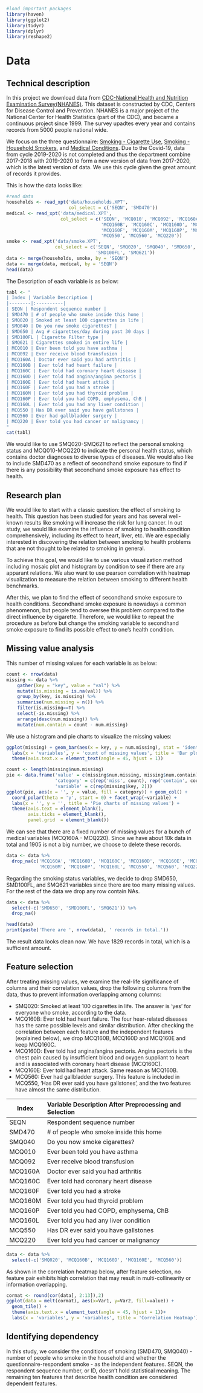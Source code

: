 ```r
#load important packages
library(haven)
library(ggplot2)
library(tidyr)
library(dplyr)
library(reshape2)
```

# Data

## Technical description

In this project we download data from [CDC-National Health and Nutrition Examination Survey(NHANES)](https://wwwn.cdc.gov/nchs/nhanes/search/default.aspx). This dataset is constructed by CDC, Centers for Disease Control and Prevention. NHANES is a major project of the National Center for Health Statistics (part of the CDC), and became a continuous project since 1999. The survey upadtes every year and contains records from 5000 people national wide. 

We focus on the three questionnaire: [Smoking - Cigarette Use](https://wwwn.cdc.gov/Nchs/Nhanes/Search/DataPage.aspx?Component=Questionnaire&Cycle=2017-2020), [Smoking - Household Smokers](https://wwwn.cdc.gov/Nchs/Nhanes/Search/DataPage.aspx?Component=Questionnaire&Cycle=2017-2020), and [Medical Conditions](https://wwwn.cdc.gov/Nchs/Nhanes/Search/DataPage.aspx?Component=Questionnaire&Cycle=2017-2020). Due to the Covid-19, data from cycle 2019-2020 is not completed and thus the department combine 2017-2018 with 2019-2020 to form a new version of data from 2017-2020, which is the latest version of data. We use this cycle given the great amount of records it provides.

This is how the data looks like: 

```r
#read data
households <- read_xpt('data/households.XPT', 
                       col_select = c('SEQN', 'SMD470'))
medical <- read_xpt('data/medical.XPT', 
                    col_select = c('SEQN', 'MCQ010', 'MCQ092', 'MCQ160A', 
                                   'MCQ160B', 'MCQ160C', 'MCQ160D', 'MCQ160E',
                                   'MCQ160F', 'MCQ160M', 'MCQ160P', 'MCQ160L',
                                   'MCQ550', 'MCQ560', 'MCQ220'))
smoke <- read_xpt('data/smoke.XPT', 
                  col_select = c('SEQN', 'SMQ020', 'SMQ040', 'SMD650',
                                 'SMD100FL', 'SMQ621'))
data <- merge(households, smoke, by = 'SEQN')
data <- merge(data, medical, by = 'SEQN')
head(data)
```

The Description of each variable is as below: 

```r
tabl <- "
| Index | Variable Description |
|--------|:----------|
| SEQN | Respondent sequence number |
| SMD470 | # of people who smoke inside this home |
| SMQ020 | Smoked at least 100 cigarettes in life |
| SMQ040 | Do you now smoke cigarettes? |
| SMD650 | Avg # cigarettes/day during past 30 days |
| SMD100FL | Cigarette Filter type | 
| SMQ621 | Cigarettes smoked in entire life | 
| MCQ010 | Ever been told you have asthma |
| MCQ092 | Ever receive blood transfusion |
| MCQ160A | Doctor ever said you had arthritis |
| MCQ160B | Ever told had heart failure |
| MCQ160C | Ever told had coronary heart disease |
| MCQ160D | Ever told had angina/angina pectoris |
| MCQ160E | Ever told had heart attack |
| MCQ160F | Ever told you had a stroke |
| MCQ160M | Ever told you had thyroid problem |
| MCQ160P | Ever told you had COPD, emphysema, ChB |
| MCQ160L | Ever told you had any liver condition |
| MCQ550 | Has DR ever said you have gallstones |
| MCQ560 | Ever had gallbladder surgery |
| MCQ220 | Ever told you had cancer or malignancy |
"
cat(tabl) 
```

We would like to use SMQ020-SMQ621 to reflect the personal smoking status and MCQ010-MCQ220 to indicate the personal health status, which contains doctor diagnoses to diverse types of diseases. We would also like to include SMD470 as a reflect of secondhand smoke exposure to find if there is any possibility that secondhand smoke exposure has effect to health. 

## Research plan

We would like to start with a classic question: the effect of smoking to health. This question has been studied for years and has several well-known results like smoking will increase the risk for lung cancer. In out study, we would like examine the influence of smoking to health condition comprehensively, including its effect to heart, liver, etc. We are especially interested in discovering the relation between smoking to health problems that are not thought to be related to smoking in general.

To achieve this goal, we would like to use various visualization method including mosaic plot and histogram by condition to see if there are any apparant relations. We also want to use pearson correlation with heatmap visualization to measure the relation between smoking to different health benchmarks. 

After this, we plan to find the effect of secondhand smoke exposure to health conditions. Secondhand smoke exposure is nowadays a common phenomenon, but people tend to oversee this problem compared to the direct influence by cigarette. Therefore, we would like to repeat the procedure as before but change the smoking variable to secondhand smoke exposure to find its possible effect to one's health condition.

## Missing value analysis

This number of missing values for each variable is as below: 

```r
count <- nrow(data)
missing <- data %>%
    gather(key = "key", value = "val") %>%
    mutate(is.missing = is.na(val)) %>%
    group_by(key, is.missing) %>%
    summarise(num.missing = n()) %>%
    filter(is.missing==T) %>%
    select(-is.missing) %>%
    arrange(desc(num.missing)) %>%
    mutate(num.contain = count - num.missing)
```

We use a histogram and pie charts to visualize the missing values:

```r
ggplot(missing) + geom_bar(aes(x = key, y = num.missing), stat = 'identity') +
  labs(x = 'variables', y = 'count of missing values', title = 'Bar plot of missing values') +
  theme(axis.text.x = element_text(angle = 45, hjust = 1))
```

```r
count <- length(missing$num.missing)
pie <- data.frame('value' = c(missing$num.missing, missing$num.contain),
                  'category' = c(rep('miss', count), rep('contain', count)),
                  'variable' = c(rep(missing$key, 2)))
ggplot(pie, aes(x = '', y = value, fill = category)) + geom_col() +
  coord_polar(theta = 'y', start = 0) + facet_wrap(~variable) + 
  labs(x = '', y = '', title = 'Pie charts of missing values') +
  theme(axis.text = element_blank(),
        axis.ticks = element_blank(),
        panel.grid  = element_blank())
```

We can see that there are a fixed number of missing values for a bunch of medical variables (MCQ160A - MCQ220). Since we have about 10k data in total and 1905 is not a big number, we choose to delete these records.

```r
data <- data %>%
  drop_na(c('MCQ160A', 'MCQ160B', 'MCQ160C', 'MCQ160D', 'MCQ160E', 'MCQ160F',
            'MCQ160M', 'MCQ160P', 'MCQ160L', 'MCQ550', 'MCQ560', 'MCQ220'))
```

Regarding the smoking status variables, we decide to drop SMD650, SMD100FL, and SMQ621 variables since there are too many missing values. For the rest of the data we drop any row contain NAs.

```r
data <- data %>%
  select(-c('SMD650', 'SMD100FL', 'SMQ621')) %>%
  drop_na()
```

```r
head(data)
print(paste('There are ', nrow(data), ' records in total.'))
```

The result data looks clean now. We have 1829 records in total, which is a sufficient amount.

## Feature selection

After treating missing values, we examine the real-life significance of columns and their correlation values, drop the following columns from the data, thus to prevent information overlapping among columns:

- SMQ020: Smoked at least 100 cigarettes in life. The answer is 'yes' for everyone who smoke, according to the data.
- MCQ160B: Ever told had heart failure. The four hear-related diseases has the same possible levels and similar distribution. After checking the correlation between each feature and the independent features (explained below), we drop MCQ160B, MCQ160D and MCQ160E and keep MCQ160C.
- MCQ160D: Ever told had angina/angina pectoris. Angina pectoris is the chest pain caused by insufficient blood and oxygen suppliant to heart and is associated with coronary heart disease (MCQ160C).
- MCQ160E: Ever told had heart attack. Same reason as MCQ160B.
- MCQ560: Ever had gallbladder surgery. This feature is included in MCQ550, 'Has DR ever said you have gallstones', and the two features have almost the same distribution.


| Index | Variable Description After Preprocessing and Selection |
|--------|:----------|
| SEQN | Respondent sequence number |
| SMD470 | # of people who smoke inside this home |
| SMQ040 | Do you now smoke cigarettes? |
| MCQ010 | Ever been told you have asthma |
| MCQ092 | Ever receive blood transfusion |
| MCQ160A | Doctor ever said you had arthritis |
| MCQ160C | Ever told had coronary heart disease |
| MCQ160F | Ever told you had a stroke |
| MCQ160M | Ever told you had thyroid problem |
| MCQ160P | Ever told you had COPD, emphysema, ChB |
| MCQ160L | Ever told you had any liver condition |
| MCQ550 | Has DR ever said you have gallstones |
| MCQ220 | Ever told you had cancer or malignancy |

```r
data <- data %>%
  select(-c('SMQ020', 'MCQ160B', 'MCQ160D', 'MCQ160E', 'MCQ560'))
```

As shown in the correlation heatmap below, after feature selection, no feature pair exhibits high correlation that may result in multi-collinearity or information overlapping.

```r
cormat <- round(cor(data[, 2:13]),2)
ggplot(data = melt(cormat), aes(x=Var1, y=Var2, fill=value)) + 
  geom_tile() +
  theme(axis.text.x = element_text(angle = 45, hjust = 1))+
  labs(x = 'variables', y = 'variables', title = 'Correlation Heatmap')
```

## Identifying dependency

In this study, we consider the conditions of smoking (SMD470, SMQ040) - number of people who smoke in the household and whether the questionnaire-respondent smoke - as the independent features. SEQN, the respondent sequence number, or ID, doesn't hold statistical meaning. The remaining ten features that describe health condition are considered dependent features.
